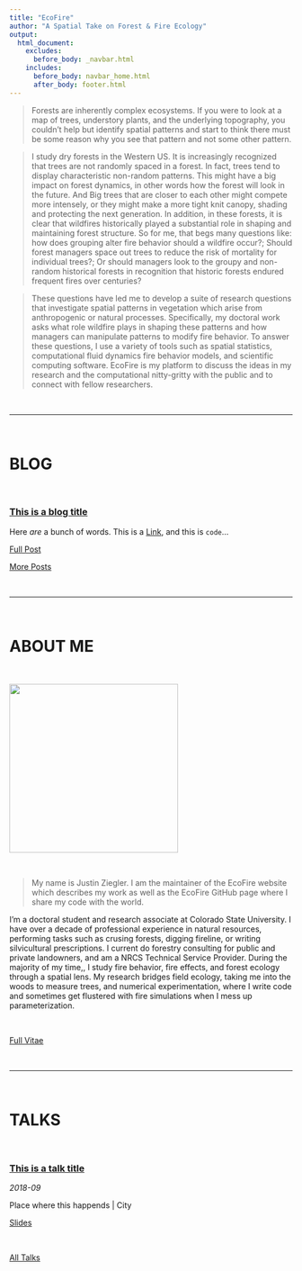 ```yaml
---
title: "EcoFire"
author: "A Spatial Take on Forest & Fire Ecology"
output:
  html_document:
    excludes:
      before_body: _navbar.html
    includes:
      before_body: navbar_home.html
      after_body: footer.html
---
```


> Forests are inherently complex ecosystems. If you were to look at a map of trees, understory plants, and the underlying topography, you couldn't help but identify spatial patterns and start to think there must be some reason why you see that pattern and not some other pattern. 

>I study dry forests in the Western US. It is increasingly recognized that trees are not randomly spaced in a forest. In fact, trees tend to display characteristic non-random patterns. This might have a big impact on forest dynamics, in other words how the forest will look in the future. And
Big trees that are closer to each other might compete more intensely, or they might make a more tight knit canopy, shading and protecting the next generation. In addition, in these forests, it is clear that wildfires historically played a substantial role in shaping and maintaining forest structure. So for me, that begs many questions like: how does grouping alter fire behavior should a wildfire occur?; Should forest managers space out trees to reduce the risk of mortality for individual trees?; Or should managers look to the groupy and non-random historical forests in recognition that historic forests endured frequent fires over centuries?  

>These questions have led me to develop a suite of research questions that investigate spatial patterns in vegetation which arise from anthropogenic or natural processes. Specifically, my doctoral work asks what role wildfire plays in shaping these patterns and how managers can manipulate patterns to modify fire behavior. To answer these questions, I use a variety of tools such as spatial statistics, computational fluid dynamics fire behavior models, and scientific computing software. EcoFire is my platform to discuss the ideas in my research and the computational nitty-gritty with the public and to connect with fellow researchers.

<br>
<hr>
<br>

<a class="anchor" id="blog-posts"></a>

<h1>BLOG</h1>

<br>

<article>
<h3><a href="blog-uptake-fellowship-start.html">This is a blog title</a></h3>
<div class="summary">
<p>Here _are_ a bunch of words. This is a [Link](www.link.com), and this is `code`...</p>
<a class="btn btn-outline-primary btn-sm" href="blog-uptake-fellowship-start.html" role="button">Full Post</a>
</div>
</article>

<a class="btn btn-outline-secondary btn-lg" href="blog.html" role="button">More Posts</a>

<br>
<hr>
<br>

<a class="anchor" id="about"></a>

<h1>ABOUT ME</h1>

<br>

<img id="img-me" src="site_content/img/me.jpeg" width="300px" height="auto">

<br>

> My name is Justin Ziegler. I am the maintainer of the EcoFire website which describes my work as well as the EcoFire GitHub page where I share my code with the world. 

I'm a doctoral student and research associate at Colorado State University. I have over a decade of professional experience in natural resources, performing tasks such as crusing forests, digging fireline, or writing silvicultural prescriptions. I current do forestry consulting for public and private landowners, and am a NRCS Technical Service Provider. During the majority of my time,, I study fire behavior, fire effects, and forest ecology through a spatial lens. My research bridges field ecology, taking me into the woods to measure trees, and numerical experimentation, where I write code and sometimes get flustered with fire simulations when I mess up parameterization. 

<br>


<a class="btn btn-outline-secondary btn-lg" href="vitae.html" role="button">Full Vitae</a>


<br>
<hr>
<br>

<a class="anchor" id="talks"></a>

<h1>TALKS</h1>

<br>

<article>
<h3><a href="talk-2018-09-ucla-cpl.html">This is a talk title</a></h3>
<div class="summary">
<span><i class="fa fa-calendar"></i> _2018-09_</span>
<p>Place where this happends | City</p>
<a class="btn btn-outline-primary btn-sm" href="talk-2018-09-ucla-cpl.html" role="button">Slides</a>
</div>
</article>

<br>

<a class="btn btn-outline-secondary btn-lg" href="talks.html" role="button">All Talks</a>

<br>
